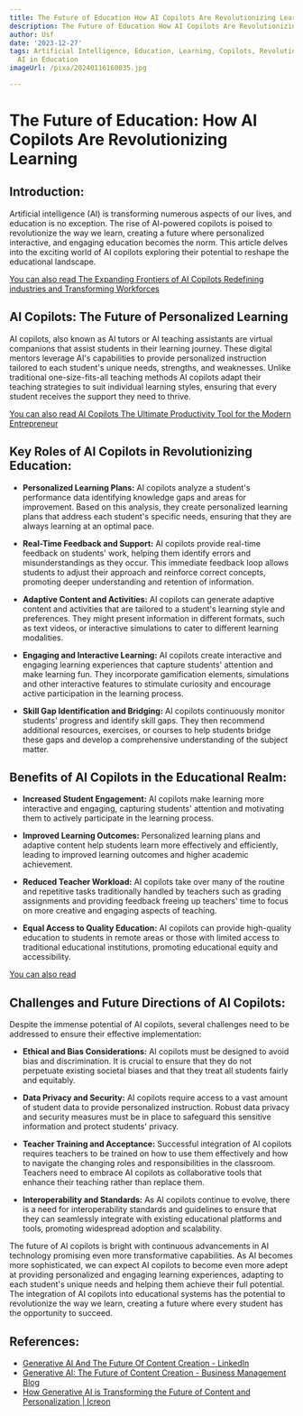 ```yaml
---
title: The Future of Education How AI Copilots Are Revolutionizing Learning
description: The Future of Education How AI Copilots Are Revolutionizing Learning
author: Usf
date: '2023-12-27'
tags: Artificial Intelligence, Education, Learning, Copilots, Revolutionizing Education,
  AI in Education
imageUrl: /pixa/20240116160035.jpg

---
```

# **The Future of Education: How AI Copilots Are Revolutionizing Learning**

## Introduction:
Artificial intelligence  (AI) is transforming numerous aspects of our  lives, and education is no exception. The rise of AI-powered copilots is poised to revolutionize the way we learn, creating a future where personalized  interactive,  and engaging education becomes  the norm. This article delves into the exciting world  of AI copilots exploring their potential to reshape  the  educational landscape.

[You  can also read The Expanding Frontiers of AI Copilots Redefining industries and Transforming Workforces](The%20Expanding%20Frontiers%20of%20AI%20Copilots%20Redefining%20industries%20and%20Transforming%20Workforces)


## AI Copilots: The Future of Personalized Learning
AI copilots, also known as AI tutors or AI teaching assistants are virtual companions that assist students in their learning journey.  These digital mentors leverage  AI's capabilities to provide personalized instruction tailored to each student's unique needs, strengths, and weaknesses. Unlike traditional one-size-fits-all teaching methods AI  copilots adapt their teaching strategies to suit individual learning styles, ensuring that every student receives  the support  they need to thrive.

[You can also read AI Copilots  The Ultimate Productivity Tool for the Modern Entrepreneur](AI%20Copilots%20The%20Ultimate%20Productivity%20Tool%20for%20the%20Modern%20Entrepreneur)


## Key Roles of AI Copilots in Revolutionizing Education:

* **Personalized Learning Plans:** AI copilots analyze a student's performance data identifying knowledge gaps and areas for improvement. Based on this  analysis, they create personalized learning plans that address each student's specific needs, ensuring that they  are always learning at an optimal pace.

* **Real-Time Feedback and Support:** AI copilots provide real-time feedback on students'  work, helping them identify errors and misunderstandings as they occur. This  immediate feedback loop allows students to adjust  their approach  and reinforce correct concepts, promoting deeper  understanding  and retention of information.

* **Adaptive Content and Activities:** AI copilots can generate adaptive content and activities that are tailored to a student's learning style and preferences. They might present  information in different formats, such as text videos, or interactive simulations to cater to different  learning modalities.

* **Engaging and Interactive  Learning:** AI copilots create interactive and engaging learning experiences that capture students' attention and make learning fun. They incorporate gamification elements, simulations and other  interactive features  to stimulate  curiosity and encourage active participation in the learning process.

* **Skill Gap Identification and Bridging:**  AI copilots continuously monitor students'  progress and identify skill gaps. They then recommend additional resources, exercises, or courses to help students bridge these gaps  and develop a comprehensive understanding of  the subject matter.

## Benefits of AI Copilots in the Educational Realm:

* **Increased Student Engagement:** AI copilots  make learning more interactive and engaging, capturing students' attention and motivating them to actively  participate in  the learning process.

* **Improved Learning Outcomes:** Personalized  learning plans and adaptive content  help students learn more effectively and efficiently, leading  to  improved learning outcomes  and higher academic achievement.

* **Reduced Teacher Workload:** AI  copilots  take over many of the routine and repetitive tasks traditionally handled by teachers  such as grading assignments and providing  feedback freeing up  teachers' time to focus  on more creative and engaging aspects  of teaching.

* **Equal Access to Quality Education:**  AI copilots can provide high-quality education to students in  remote areas or those with limited access to traditional educational institutions, promoting educational equity and accessibility.

[You can also read ]()


## Challenges and Future  Directions of AI Copilots:

Despite the immense potential  of AI  copilots, several challenges need to be addressed  to ensure their  effective implementation:

* **Ethical and Bias Considerations:** AI copilots must  be designed to avoid bias and discrimination. It  is crucial to ensure that they do not perpetuate existing societal biases and that they treat all students fairly  and equitably.

* **Data Privacy and Security:** AI copilots require access  to a vast amount of student data  to provide personalized instruction. Robust data privacy and security  measures must be in place to safeguard  this sensitive information and protect students' privacy.

* **Teacher Training and Acceptance:**  Successful integration of AI  copilots  requires teachers to be trained on how to use them effectively and how to navigate  the changing roles and responsibilities in the classroom. Teachers need to embrace AI copilots as collaborative tools that enhance their  teaching rather than replace them.

* **Interoperability and Standards:**  As AI  copilots continue to evolve, there  is a need for interoperability standards and guidelines  to ensure that they can seamlessly integrate with existing educational platforms and tools, promoting widespread adoption and scalability.

The  future of AI copilots  is bright with continuous advancements in AI technology promising even more transformative capabilities. As AI becomes more sophisticated, we can expect AI copilots to become even more adept at providing  personalized and engaging learning experiences, adapting to each student's unique needs and helping them achieve their full potential. The integration  of AI copilots into educational systems has the potential to revolutionize the way  we learn, creating a future where every student has the  opportunity to succeed.

## References:
- [Generative AI And The Future Of Content Creation - LinkedIn](https://www.linkedin.com/pulse/generative-ai-future-content-creation-bernard-marr-qirue?trk=article-ssr-frontend-pulse_more-articles_related-content-card)
- [Generative AI: The Future of Content Creation - Business Management Blog](https://businessmanagementblog.com/generative-ai-in-content-creation/)
- [How Generative AI is Transforming the Future of Content and Personalization | Icreon](https://www.icreon.com/en/insights/generative-ai-transforming-content-and-personalization)
